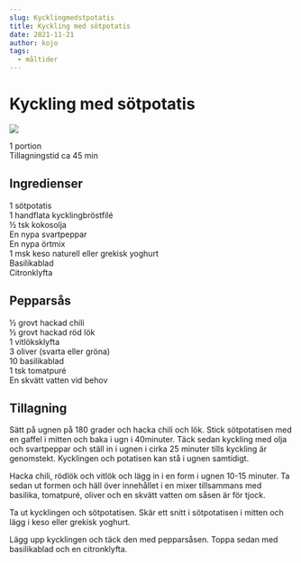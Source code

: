 ```yaml
---
slug: Kycklingmedstpotatis
title: Kyckling med sötpotatis
date: 2021-11-21
author: kojo
tags:
  - måltider
---
```


# Kyckling med sötpotatis

![](../images/86f1429e-8429-4a92-b907-75669face486.jpeg)



1 portion<br/>
Tillagningstid ca 45 min

 ## Ingredienser

1 sötpotatis<br/>
1 handflata kycklingbröstfilé<br/>
½ tsk kokosolja <br/>
En nypa svartpeppar <br/>
En nypa örtmix <br/>
1 msk keso naturell eller grekisk yoghurt<br/>
Basilikablad<br/>
Citronklyfta

 ## Pepparsås

½ grovt hackad chili<br/>
½ grovt hackad röd lök <br/>
1 vitlöksklyfta<br/>
3 oliver (svarta eller gröna)<br/>
10 basilikablad<br/>
1 tsk tomatpuré <br/>
En skvätt vatten vid behov 

 ## Tillagning

Sätt på ugnen på 180 grader och hacka chili och lök. Stick sötpotatisen med en gaffel i mitten och baka i ugn i 40minuter. Täck sedan kyckling med olja och svartpeppar och ställ in i ugnen i cirka 25 minuter tills kyckling är genomstekt. Kycklingen och potatisen kan stå i ugnen samtidigt.

Hacka chili, rödlök och vitlök och lägg in i en form i ugnen 10-15 minuter. Ta sedan ut formen och häll över innehållet i en mixer tillsammans med basilika, tomatpuré, oliver och en skvätt vatten om såsen är för tjock.

Ta ut kycklingen och sötpotatisen. Skär ett snitt i sötpotatisen i mitten och lägg i keso eller grekisk yoghurt. 

Lägg upp kycklingen och täck den med pepparsåsen. Toppa sedan med basilikablad och en citronklyfta.

